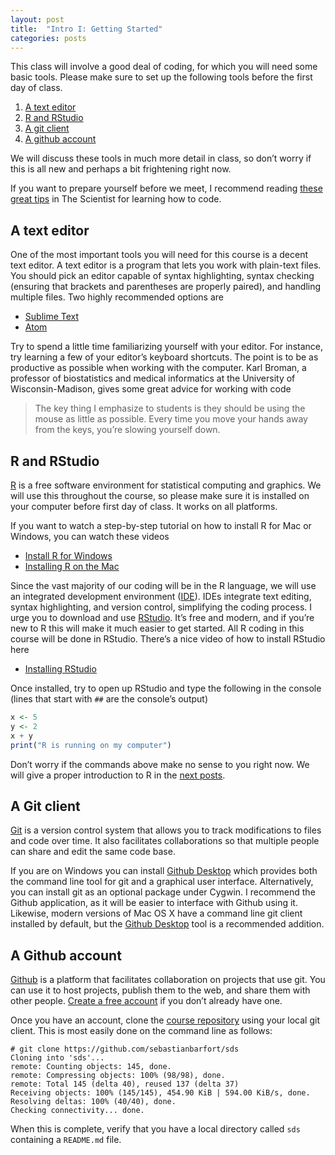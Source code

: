 ```yaml
---
layout: post
title:  "Intro I: Getting Started"
categories: posts
---
```


This class will involve a good deal of coding, for which you will need some basic tools. Please make sure to set up the following tools before the first day of class.

1. [A text editor](#a-text-editor)
2. [R and RStudio](#r-and-rstudio)
3. [A git client](#a-git-client)
4. [A github account](#a-github-account)  

We will discuss these tools in much more detail in class, so don't worry if this is all new and perhaps a bit frightening right now.

If you want to prepare yourself before we meet, I recommend reading [these great tips](http://www.the-scientist.com/?articles.view/articleNo/43632/title/Get-With-the-Program/) in The Scientist for learning how to code.

## A text editor

One of the most important tools you will need for this course is a decent text editor. A text editor is a program that lets you work with plain-text files. You should pick an editor capable of syntax highlighting, syntax checking (ensuring that brackets and parentheses are properly paired), and handling multiple files. Two highly recommended options are

- [Sublime Text](http://www.sublimetext.com/)
- [Atom](https://atom.io/)

Try to spend a little time familiarizing yourself with your editor. For instance, try learning a few of your editor's keyboard shortcuts. The point is to be as productive as possible when working with the computer.
Karl Broman, a professor of biostatistics and medical informatics at the University of Wisconsin-Madison, gives some great advice for working with code

> The key thing I emphasize to students is they should be using the mouse as
> little as possible. Every time you move your hands away from the keys,
> you’re slowing yourself down.

## R and RStudio

[R](http://www.r-project.org/) is a free software environment for statistical computing and graphics. We will use this throughout the course, so please make sure it is installed on your computer before first day of class. It works on all platforms.

If you want to watch a step-by-step tutorial on how to install R for Mac or Windows, you can watch these videos

- [Install R for Windows](https://www.youtube.com/watch?v=Ohnk9hcxf9M&feature=youtu.be)
- [Installing R on the Mac](https://www.youtube.com/watch?v=uxuuWXU-7UQ&feature=youtu.be)

Since the vast majority of our coding will be in the R language, we will use an integrated development environment ([IDE](http://en.wikipedia.org/wiki/Integrated_development_environment)). IDEs integrate text editing, syntax highlighting, and version control,
simplifying the coding process. I urge you to download and use [RStudio](http://www.rstudio.com/). It's free and modern, and if you're new to R this will make it much easier to get started. All R coding in this course will be done in RStudio. There's a nice video of how to install RStudio here

- [Installing RStudio](https://www.youtube.com/watch?v=bM7Sfz-LADM&feature=youtu.be)

Once installed, try to open up RStudio and type the following in the console (lines that start with `##` are the console's output)

```r
x <- 5
y <- 2
x + y
print("R is running on my computer")
```

Don't worry if the commands above make no sense to you right now. We will give a proper introduction to R in the [next posts](xxx).

## A Git client

[Git](http://git-scm.com) is a version control system that allows you to track modifications to files and code over time. It also facilitates collaborations so that multiple people can share and edit the same code base.

If you are on Windows you can install [Github Desktop](https://desktop.github.com) which provides both the command line tool for git and a graphical user interface. Alternatively, you can install git as an optional package under Cygwin. I recommend the Github application, as it will be easier to interface with Github using it. Likewise, modern versions of Mac OS X have a command line git client installed by default, but the [Github Desktop](https://desktop.github.com) tool is a recommended addition.

## A Github account

[Github](http://github.com) is a platform that facilitates collaboration on projects that use git. You can use it to host projects, publish them to the web, and share them with other people. [Create a free account](https://help.github.com/articles/signing-up-for-a-new-github-account/) if you don't already have one.

Once you have an account, clone the [course repository](https://github.com/sebastianbarfort/sds) using your local git client. This is most easily done on the command line as follows:

    # git clone https://github.com/sebastianbarfort/sds
	Cloning into 'sds'...
	remote: Counting objects: 145, done.
	remote: Compressing objects: 100% (98/98), done.
	remote: Total 145 (delta 40), reused 137 (delta 37)
	Receiving objects: 100% (145/145), 454.90 KiB | 594.00 KiB/s, done.
	Resolving deltas: 100% (40/40), done.
	Checking connectivity... done.

When this is complete, verify that you have a local directory called ``sds`` containing a ``README.md`` file.

